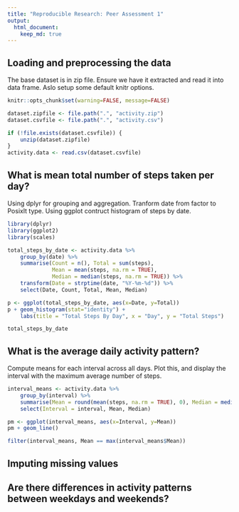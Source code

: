 ```yaml
---
title: "Reproducible Research: Peer Assessment 1"
output: 
  html_document:
    keep_md: true
---
```


## Loading and preprocessing the data

The base dataset is in zip file. Ensure we have it extracted and read it into data frame. Aslo setup some default knitr options.

```r
knitr::opts_chunk$set(warning=FALSE, message=FALSE)

dataset.zipfile <- file.path(".", "activity.zip")
dataset.csvfile <- file.path(".", "activity.csv")

if (!file.exists(dataset.csvfile)) {
    unzip(dataset.zipfile)
}
activity.data <- read.csv(dataset.csvfile)
```

## What is mean total number of steps taken per day?

Using dplyr for grouping and aggregation. Tranform date from factor to Posixlt type. Using ggplot contruct histogram of steps by date.

```r
library(dplyr)
library(ggplot2)
library(scales)

total_steps_by_date <- activity.data %>% 
    group_by(date) %>%
    summarise(Count = n(), Total = sum(steps), 
              Mean = mean(steps, na.rm = TRUE), 
              Median = median(steps, na.rm = TRUE)) %>%
    transform(Date = strptime(date, "%Y-%m-%d")) %>%
    select(Date, Count, Total, Mean, Median)

p <- ggplot(total_steps_by_date, aes(x=Date, y=Total))
p + geom_histogram(stat="identity") +
    labs(title = "Total Steps By Day", x = "Day", y = "Total Steps")

total_steps_by_date
```

## What is the average daily activity pattern?

Compute means for each interval across all days. Plot this, and display the interval with the maximum average number of steps.

```r
interval_means <- activity.data %>%
    group_by(interval) %>%
    summarise(Mean = round(mean(steps, na.rm = TRUE), 0), Median = median(steps, na.rm = TRUE)) %>%
    select(Interval = interval, Mean, Median)

pm <- ggplot(interval_means, aes(x=Interval, y=Mean))
pm + geom_line()

filter(interval_means, Mean == max(interval_means$Mean))
```

## Imputing missing values



## Are there differences in activity patterns between weekdays and weekends?
